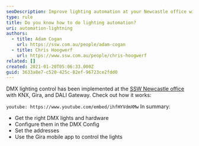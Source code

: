 ```yaml
---
seoDescription: Improve lighting automation at your Newcastle office with DMX control, KNX integration and Gira mobile app.
type: rule
title: Do you know how to do lighting automation?
uri: automation-lightning
authors:
  - title: Adam Cogan
    url: https://ssw.com.au/people/adam-cogan
  - title: Chris Hoogwerf
    url: https://www.ssw.com.au/people/chris-hoogwerf
related: []
created: 2021-01-20T05:06:33.000Z
guid: 3633a8e7-c520-425c-82ef-96723ce2fdd0
---
```


DMX lighting control has been implemented at the [SSW Newcastle office](https://www.ssw.com.au/ssw/Company/Offices/Newcastle/) with KNX, Gira, and DALI Gateway. Check out how it works:

`youtube: https://www.youtube.com/embed/ihfHYVdmXMw`
In summary:

* Get the right DMX lights and hardware
* Configure them in the DMX Config
* Set the addresses
* Use the Gira mobile app to control the lights